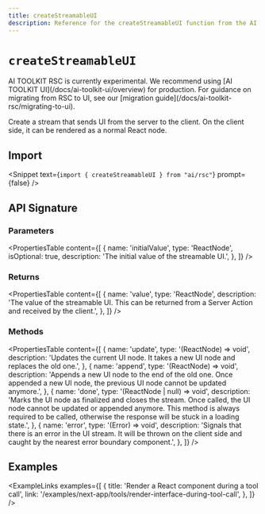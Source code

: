 ```yaml
---
title: createStreamableUI
description: Reference for the createStreamableUI function from the AI TOOLKIT RSC
---
```


# `createStreamableUI`

<Note type="warning">
  AI TOOLKIT RSC is currently experimental. We recommend using [AI TOOLKIT
  UI](/docs/ai-toolkit-ui/overview) for production. For guidance on migrating
  from RSC to UI, see our [migration
  guide](/docs/ai-toolkit-rsc/migrating-to-ui).
</Note>

Create a stream that sends UI from the server to the client. On the client side, it can be rendered as a normal React node.

## Import

<Snippet text={`import { createStreamableUI } from "ai/rsc"`} prompt={false} />

## API Signature

### Parameters

<PropertiesTable
  content={[
    {
      name: 'initialValue',
      type: 'ReactNode',
      isOptional: true,
      description: 'The initial value of the streamable UI.',
    },
  ]}
/>

### Returns

<PropertiesTable
  content={[
    {
      name: 'value',
      type: 'ReactNode',
      description:
        'The value of the streamable UI. This can be returned from a Server Action and received by the client.',
    },
  ]}
/>

### Methods

<PropertiesTable
  content={[
    {
      name: 'update',
      type: '(ReactNode) => void',
      description:
        'Updates the current UI node. It takes a new UI node and replaces the old one.',
    },
    {
      name: 'append',
      type: '(ReactNode) => void',
      description:
        'Appends a new UI node to the end of the old one. Once appended a new UI node, the previous UI node cannot be updated anymore.',
    },
    {
      name: 'done',
      type: '(ReactNode | null) => void',
      description:
        'Marks the UI node as finalized and closes the stream. Once called, the UI node cannot be updated or appended anymore. This method is always required to be called, otherwise the response will be stuck in a loading state.',
    },
    {
      name: 'error',
      type: '(Error) => void',
      description:
        'Signals that there is an error in the UI stream. It will be thrown on the client side and caught by the nearest error boundary component.',
    },
  ]}
/>

## Examples

<ExampleLinks
  examples={[
    {
      title: 'Render a React component during a tool call',
      link: '/examples/next-app/tools/render-interface-during-tool-call',
    },
  ]}
/>
